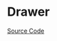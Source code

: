 
<Meta of={DrawerStories} />

# Drawer

<Description of={Drawer} />

[Source Code](https://github.com/Mezzanine-UI/mezzanine/blob/main/packages/react/src/Drawer/Drawer.tsx)

<ArgTypes of={Drawer} />
